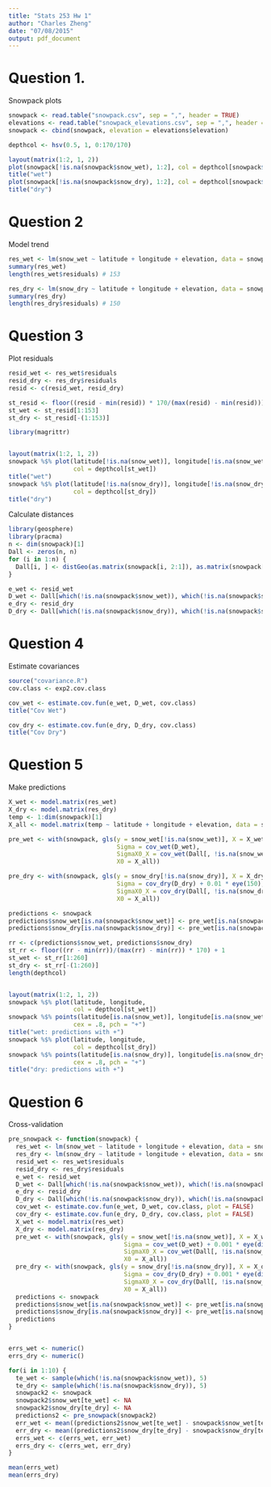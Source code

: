 ```yaml
---
title: "Stats 253 Hw 1"
author: "Charles Zheng"
date: "07/08/2015"
output: pdf_document
---
```


# Question 1.

Snowpack plots

```r
snowpack <- read.table("snowpack.csv", sep = ",", header = TRUE)
elevations <- read.table("snowpack_elevations.csv", sep = ",", header = TRUE)
snowpack <- cbind(snowpack, elevation = elevations$elevation)

depthcol <- hsv(0.5, 1, 0:170/170)

layout(matrix(1:2, 1, 2))
plot(snowpack[!is.na(snowpack$snow_wet), 1:2], col = depthcol[snowpack$snow_wet + 1])
title("wet")
plot(snowpack[!is.na(snowpack$snow_dry), 1:2], col = depthcol[snowpack$snow_dry + 1])
title("dry")
```

# Question 2

Model trend

```r
res_wet <- lm(snow_wet ~ latitude + longitude + elevation, data = snowpack)
summary(res_wet)
length(res_wet$residuals) # 153

res_dry <- lm(snow_dry ~ latitude + longitude + elevation, data = snowpack)
summary(res_dry)
length(res_dry$residuals) # 150
```

# Question 3

Plot residuals

```r
resid_wet <- res_wet$residuals
resid_dry <- res_dry$residuals
resid <- c(resid_wet, resid_dry)

st_resid <- floor((resid - min(resid)) * 170/(max(resid) - min(resid))) + 1
st_wet <- st_resid[1:153]
st_dry <- st_resid[-(1:153)]

library(magrittr)


layout(matrix(1:2, 1, 2))
snowpack %$% plot(latitude[!is.na(snow_wet)], longitude[!is.na(snow_wet)],
                  col = depthcol[st_wet])
title("wet")
snowpack %$% plot(latitude[!is.na(snow_dry)], longitude[!is.na(snow_dry)],
                  col = depthcol[st_dry])
title("dry")
```

Calculate distances

```r
library(geosphere)
library(pracma)
n <- dim(snowpack)[1]
Dall <- zeros(n, n)
for (i in 1:n) {
  Dall[i, ] <- distGeo(as.matrix(snowpack[i, 2:1]), as.matrix(snowpack[, 2:1]))/1e5
}

e_wet <- resid_wet
D_wet <- Dall[which(!is.na(snowpack$snow_wet)), which(!is.na(snowpack$snow_wet))]
e_dry <- resid_dry
D_dry <- Dall[which(!is.na(snowpack$snow_dry)), which(!is.na(snowpack$snow_dry))]
```

# Question 4

Estimate covariances

```r
source("covariance.R")
cov.class <- exp2.cov.class

cov_wet <- estimate.cov.fun(e_wet, D_wet, cov.class)
title("Cov Wet")

cov_dry <- estimate.cov.fun(e_dry, D_dry, cov.class)
title("Cov Dry")
```

# Question 5

Make predictions

```r
X_wet <- model.matrix(res_wet)
X_dry <- model.matrix(res_dry)
temp <- 1:dim(snowpack)[1]
X_all <- model.matrix(temp ~ latitude + longitude + elevation, data = snowpack)

pre_wet <- with(snowpack, gls(y = snow_wet[!is.na(snow_wet)], X = X_wet, 
                              Sigma = cov_wet(D_wet),
                              SigmaX0_X = cov_wet(Dall[, !is.na(snow_wet)]),
                              X0 = X_all))

pre_dry <- with(snowpack, gls(y = snow_dry[!is.na(snow_dry)], X = X_dry, 
                              Sigma = cov_dry(D_dry) + 0.01 * eye(150),
                              SigmaX0_X = cov_dry(Dall[, !is.na(snow_dry)]),
                              X0 = X_all))

predictions <- snowpack
predictions$snow_wet[is.na(snowpack$snow_wet)] <- pre_wet[is.na(snowpack$snow_wet)]
predictions$snow_dry[is.na(snowpack$snow_dry)] <- pre_wet[is.na(snowpack$snow_dry)]

rr <- c(predictions$snow_wet, predictions$snow_dry)
st_rr <- floor((rr - min(rr))/(max(rr) - min(rr)) * 170) + 1
st_wet <- st_rr[1:260]
st_dry <- st_rr[-(1:260)]
length(depthcol)


layout(matrix(1:2, 1, 2))
snowpack %$% plot(latitude, longitude,
                  col = depthcol[st_wet])
snowpack %$% points(latitude[is.na(snow_wet)], longitude[is.na(snow_wet)],
                  cex = .8, pch = "+")
title("wet: predictions with +")
snowpack %$% plot(latitude, longitude,
                  col = depthcol[st_dry])
snowpack %$% points(latitude[is.na(snow_dry)], longitude[is.na(snow_dry)],
                  cex = .8, pch = "+")
title("dry: predictions with +")
```

# Question 6

Cross-validation

```r
pre_snowpack <- function(snowpack) {
  res_wet <- lm(snow_wet ~ latitude + longitude + elevation, data = snowpack)  
  res_dry <- lm(snow_dry ~ latitude + longitude + elevation, data = snowpack)
  resid_wet <- res_wet$residuals
  resid_dry <- res_dry$residuals
  e_wet <- resid_wet
  D_wet <- Dall[which(!is.na(snowpack$snow_wet)), which(!is.na(snowpack$snow_wet))]
  e_dry <- resid_dry
  D_dry <- Dall[which(!is.na(snowpack$snow_dry)), which(!is.na(snowpack$snow_dry))]
  cov_wet <- estimate.cov.fun(e_wet, D_wet, cov.class, plot = FALSE)
  cov_dry <- estimate.cov.fun(e_dry, D_dry, cov.class, plot = FALSE)
  X_wet <- model.matrix(res_wet)
  X_dry <- model.matrix(res_dry)
  pre_wet <- with(snowpack, gls(y = snow_wet[!is.na(snow_wet)], X = X_wet, 
                                Sigma = cov_wet(D_wet) + 0.001 * eye(dim(D_wet)[1]),
                                SigmaX0_X = cov_wet(Dall[, !is.na(snow_wet)]),
                                X0 = X_all))
  pre_dry <- with(snowpack, gls(y = snow_dry[!is.na(snow_dry)], X = X_dry, 
                                Sigma = cov_dry(D_dry) + 0.001 * eye(dim(D_dry)[1]),
                                SigmaX0_X = cov_dry(Dall[, !is.na(snow_dry)]),
                                X0 = X_all))
  predictions <- snowpack
  predictions$snow_wet[is.na(snowpack$snow_wet)] <- pre_wet[is.na(snowpack$snow_wet)]
  predictions$snow_dry[is.na(snowpack$snow_dry)] <- pre_wet[is.na(snowpack$snow_dry)]
  predictions
}


errs_wet <- numeric()
errs_dry <- numeric()

for(i in 1:10) {
  te_wet <- sample(which(!is.na(snowpack$snow_wet)), 5)
  te_dry <- sample(which(!is.na(snowpack$snow_dry)), 5)
  snowpack2 <- snowpack
  snowpack2$snow_wet[te_wet] <- NA
  snowpack2$snow_dry[te_dry] <- NA
  predictions2 <- pre_snowpack(snowpack2)
  err_wet <- mean((predictions2$snow_wet[te_wet] - snowpack$snow_wet[te_wet])^2)
  err_dry <- mean((predictions2$snow_dry[te_dry] - snowpack$snow_dry[te_dry])^2)
  errs_wet <- c(errs_wet, err_wet)
  errs_dry <- c(errs_wet, err_dry)
}

mean(errs_wet)
mean(errs_dry)
```

